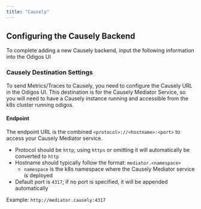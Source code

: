 ```yaml
---
title: "Causely"
---
```


## Configuring the Causely Backend

To complete adding a new Causely backend, input the following information into the Odigos UI

### Causely Destination Settings

To send Metrics/Traces to Causely, you need to configure the Causely URL in the Odigos UI.
This destination is for the Causely Mediator Service, so you will need to have a Causely instance running and accessible from the k8s cluster running odigos.

#### Endpoint

The endpoint URL is the combined `<protocol>://<hostname>:<port>` to access your Causely Mediator service.

- Protocol should be `http`; using `https` or omitting it will automatically be converted to `http`
- Hostname should typically follow the format: `mediator.<namespace>`
    - `namespace` is the k8s namespace where the Causely Mediator service is deployed
- Default port is `4317`; if no port is specified, it will be appended automatically

Example: `http://mediator.causely:4317`